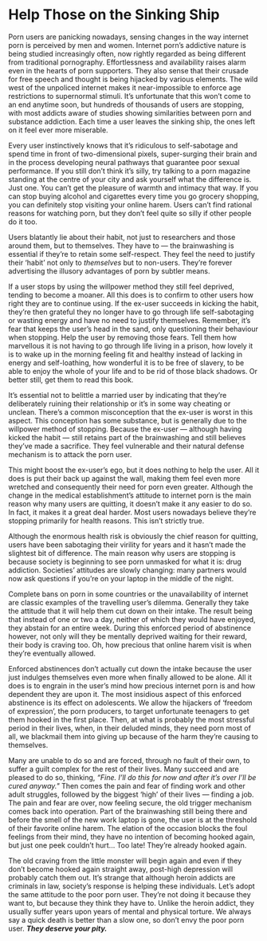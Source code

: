 # Help Those on the Sinking Ship

Porn users are panicking nowadays, sensing changes in the way internet porn is perceived by men and women. Internet porn's addictive nature is being studied increasingly often, now rightly regarded as being different from traditional pornography. Effortlessness and availability raises alarm even in the hearts of porn supporters. They also sense that their crusade for free speech and thought is being hijacked by various elements. The wild west of the unpoliced internet makes it near-impossible to enforce age restrictions to supernormal stimuli. It's unfortunate that this won't come to an end anytime soon, but hundreds of thousands of users are stopping, with most addicts aware of studies showing similarities between porn and substance addiction. Each time a user leaves the sinking ship, the ones left on it feel ever more miserable.

Every user instinctively knows that it's ridiculous to self-sabotage and spend time in front of two-dimensional pixels, super-surging their brain and in the process developing neural pathways that guarantee poor sexual performance. If you still don't think it's silly, try talking to a porn magazine standing at the centre of your city and ask yourself what the difference is. Just one. You can't get the pleasure of warmth and intimacy that way. If you can stop buying alcohol and cigarettes every time you go grocery shopping, you can definitely stop visiting your online harem. Users can't find rational reasons for watching porn, but they don't feel quite so silly if other people do it too.

Users blatantly lie about their habit, not just to researchers and those around them, but to themselves. They have to — the brainwashing is essential if they're to retain some self-respect. They feel the need to justify their ‘habit' not only to *themselves* but to non-users. They're forever advertising the illusory advantages of porn by subtler means.

If a user stops by using the willpower method they still feel deprived, tending to become a moaner. All this does is to confirm to other users how right they are to continue using. If the ex-user succeeds in kicking the habit, they're then grateful they no longer have to go through life self-sabotaging or wasting energy and have no need to justify themselves. Remember, it's fear that keeps the user's head in the sand, only questioning their behaviour when stopping. Help the user by removing those fears. Tell them how marvellous it is not having to go through life living in a prison, how lovely it is to wake up in the morning feeling fit and healthy instead of lacking in energy and self-loathing, how wonderful it is to be free of slavery, to be able to enjoy the whole of your life and to be rid of those black shadows. Or better still, get them to read this book.

It's essential not to belittle a married user by indicating that they're deliberately ruining their relationship or it's in some way cheating or unclean. There's a common misconception that the ex-user is worst in this aspect. This conception has some substance, but is generally due to the willpower method of stopping. Because the ex-user — although having kicked the habit — still retains part of the brainwashing and still believes they've made a sacrifice. They feel vulnerable and their natural defense mechanism is to attack the porn user.

This might boost the ex-user's ego, but it does nothing to help the user. All it does is put their back up against the wall, making them feel even more wretched and consequently their need for porn even greater. Although the change in the medical establishment's attitude to internet porn is the main reason why many users are quitting, it doesn't make it any easier to do so. In fact, it makes it a great deal harder. Most users nowadays believe they're stopping primarily for health reasons. This isn't strictly true.

Although the enormous health risk is obviously the chief reason for quitting, users have been sabotaging their virility for years and it hasn't made the slightest bit of difference. The main reason why users are stopping is because society is beginning to see porn unmasked for what it is: drug addiction. Societies' attitudes are slowly changing: many partners would now ask questions if you're on your laptop in the middle of the night.

Complete bans on porn in some countries or the unavailability of internet are classic examples of the travelling user's dilemma. Generally they take the attitude that it will help them cut down on their intake. The result being that instead of one or two a day, neither of which they would have enjoyed, they abstain for an entire week. During this enforced period of abstinence however, not only will they be mentally deprived waiting for their reward, their body is craving too. Oh, how precious that online harem visit is when they're eventually allowed.

Enforced abstinences don't actually cut down the intake because the user just indulges themselves even more when finally allowed to be alone. All it does is to engrain in the user's mind how precious internet porn is and how dependent they are upon it. The most insidious aspect of this enforced abstinence is its effect on adolescents. We allow the hijackers of ‘freedom of expression', the porn producers, to target unfortunate teenagers to get them hooked in the first place. Then, at what is probably the most stressful period in their lives, when, in their deluded minds, they need porn most of all, we blackmail them into giving up because of the harm they're causing to themselves.

Many are unable to do so and are forced, through no fault of their own, to suffer a guilt complex for the rest of their lives. Many succeed and are pleased to do so, thinking, *\“Fine. I'll do this for now and after it's over I'll be cured anyway.\"* Then comes the pain and fear of finding work and other adult struggles, followed by the biggest ‘high' of their lives — finding a job. The pain and fear are over, now feeling secure, the old trigger mechanism comes back into operation. Part of the brainwashing still being there and before the smell of the new work laptop is gone, the user is at the threshold of their favorite online harem. The elation of the occasion blocks the foul feelings from their mind, they have no intention of becoming hooked again, but just one peek couldn't hurt\... Too late! They're already hooked again.

The old craving from the little monster will begin again and even if they don't become hooked again straight away, post-high depression will probably catch them out. It's strange that although heroin addicts are criminals in law, society's response is helping these individuals. Let's adopt the same attitude to the poor porn user. They're not doing it because they want to, but because they think they have to. Unlike the heroin addict, they usually suffer years upon years of mental and physical torture. We always say a quick death is better than a slow one, so don't envy the poor porn user. ***They deserve your pity.***
